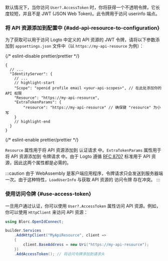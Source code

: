 
<ApiResourcesDescription />

默认情况下，当你访问 `User?.AccessToken` 时，你将获得一个不透明令牌，它长度较短，并且不是 JWT (JSON Web Token)。此令牌用于访问 userinfo 端点。

### 将 API 资源添加到配置中 \{#add-api-resource-to-configuration}

为了获取可以用于访问 Logto 中定义的 API 资源的 JWT 令牌，请将以下参数添加到 `appsettings.json` 文件中（以 `https://my-api-resource` 为例）：

{/* eslint-disable prettier/prettier */}
```json5 title="appsettings.json"
{
  // ...
  "IdentityServer": {
    // ...
    // highlight-start
    "Scope": "openid profile email <your-api-scopes>", // 在此处添加你的 API 权限
    "Resource": "https://my-api-resource",
    "ExtraTokenParams": {
        "resource": "https://my-api-resource" // 确保键 "resource" 为小写
    }
    // highlight-end
  }
}
```
{/* eslint-enable prettier/prettier */}

`Resource` 属性用于将 API 资源添加到 认证请求 中。`ExtraTokenParams` 属性用于将 API 资源添加到 令牌请求 中。由于 Logto 遵循 [RFC 8707](https://tools.ietf.org/html/rfc8707) 标准用于 API 资源，因此这两个属性都是必需的。

:::caution
由于 WebAssembly 是客户端应用程序，令牌请求只会发送到服务器端一次。由于这种特性，`LoadUserInfo` 与获取 API 资源的 访问令牌 存在冲突。
:::

### 使用访问令牌 \{#use-access-token}

一旦用户通过认证，你可以使用 `User?.AccessToken` 属性访问 API 资源。例如，你可以使用 `HttpClient` 来访问 API 资源：

```csharp
using Blorc.OpenIdConnect;

builder.Services
    .AddHttpClient("MyApiResource", client =>
    {
        client.BaseAddress = new Uri("https://my-api-resource");
    })
    .AddAccessToken(); // 将访问令牌添加到请求头
```
